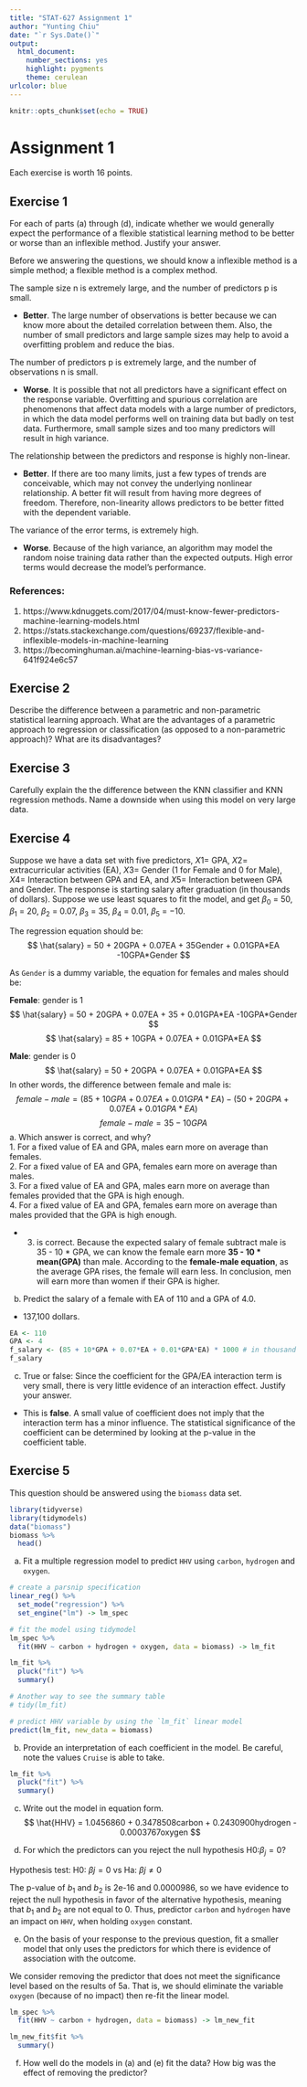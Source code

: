 ```yaml
---
title: "STAT-627 Assignment 1"
author: "Yunting Chiu"
date: "`r Sys.Date()`"
output:
  html_document: 
    number_sections: yes
    highlight: pygments
    theme: cerulean
urlcolor: blue
---
```


```r
knitr::opts_chunk$set(echo = TRUE)
```

# Assignment 1
Each exercise is worth 16 points.

## Exercise 1
For each of parts (a) through (d), indicate whether we would generally expect the performance of a flexible statistical learning method to be better or worse than an inflexible method. Justify your answer.

Before we answering the questions, we should know a inflexible method is a simple method; a flexible method is a complex method.

The sample size n is extremely large, and the number of predictors p is small.

- **Better**. The large number of observations is better because we can know more about the detailed correlation between them. Also, the number of small predictors and large sample sizes may help to avoid a overfitting problem and reduce the bias.

The number of predictors p is extremely large, and the number of observations n is small.

- **Worse**. It is possible that not all predictors have a significant effect on the response variable. Overfitting and spurious correlation are phenomenons that affect data models with a large number of predictors, in which the data model performs well on training data but badly on test data. Furthermore, small sample sizes and too many predictors will result in high variance.

The relationship between the predictors and response is highly non-linear.

- **Better**. If there are too many limits, just a few types of trends are conceivable, which may not convey the underlying nonlinear relationship. A better fit will result from having more degrees of freedom. Therefore, non-linearity allows predictors to be better fitted with the dependent variable.

The variance of the error terms, is extremely high.

- **Worse**. Because of the high variance, an algorithm may model the random noise training data rather than the expected outputs. High error terms would decrease the model's performance.

### References:
1. https://www.kdnuggets.com/2017/04/must-know-fewer-predictors-machine-learning-models.html
2. https://stats.stackexchange.com/questions/69237/flexible-and-inflexible-models-in-machine-learning
3. https://becominghuman.ai/machine-learning-bias-vs-variance-641f924e6c57

## Exercise 2
Describe the difference between a parametric and non-parametric statistical learning approach. What are the advantages of a parametric approach to regression or classification (as opposed to a non-parametric approach)? What are its disadvantages?



## Exercise 3
Carefully explain the the difference between the KNN classifier and KNN regression methods. Name a downside when using this model on very large data.



## Exercise 4
Suppose we have a data set with five predictors, $X1$= GPA, $X2$= extracurricular activities (EA), $X3$= Gender (1 for Female and 0 for Male), $X4$= Interaction between GPA and EA, and $X5$= Interaction between GPA and Gender. The response is starting salary after graduation (in thousands of dollars). Suppose we use least squares to fit the model, and get $\beta_0$ = 50, $\beta_1$ = 20, $\beta_2$ = 0.07, $\beta_3$ = 35, $\beta_4$ = 0.01, $\beta_5$ = −10.

The regression equation should be:
$$
\hat{salary} = 50 + 20GPA + 0.07EA + 35Gender + 0.01GPA*EA -10GPA*Gender
$$

As `Gender` is a dummy variable, the equation for females and males should be:

**Female**: gender is 1
$$
\hat{salary} = 50 + 20GPA + 0.07EA + 35 + 0.01GPA*EA -10GPA*Gender
$$
$$
\hat{salary} = 85 + 10GPA + 0.07EA + 0.01GPA*EA
$$

**Male**: gender is 0
$$
\hat{salary} = 50 + 20GPA + 0.07EA + 0.01GPA*EA 
$$
In other words, the difference between female and male is:
$$
female - male = (85 + 10GPA + 0.07EA + 0.01GPA*EA) - (50 + 20GPA + 0.07EA + 0.01GPA*EA)
$$
$$
female - male = 35 - 10GPA
$$
a. Which answer is correct, and why?\
    1. For a fixed value of EA and GPA, males earn more on average than females.\
    2. For a fixed value of EA and GPA, females earn more on average than males.\
    3. For a fixed value of EA and GPA, males earn more on average than females provided that the GPA is high enough.\
    4. For a fixed value of EA and GPA, females earn more on average than males provided that the GPA is high enough.

- (3) is correct. Because the expected salary of female subtract male is 35 - 10 * GPA, we can know the female earn more **35 - 10 * mean(GPA)** than male. According to the **female-male equation**, as the average GPA rises, the female will earn less. In conclusion, men will earn more than women if their GPA is higher.

b. Predict the salary of a female with EA of 110 and a GPA of 4.0.

- 137,100 dollars.
```r
EA <- 110
GPA <- 4
f_salary <- (85 + 10*GPA + 0.07*EA + 0.01*GPA*EA) * 1000 # in thousand dollars
f_salary 
```


c. True or false: Since the coefficient for the GPA/EA interaction term is very small, there is very
little evidence of an interaction effect. Justify your answer.

- This is **false**. A small value of coefficient does not imply that the interaction term has a minor influence. The statistical significance of the coefficient can be determined by looking at the p-value in the coefficient table.

## Exercise 5
This question should be answered using the `biomass` data set.
```r
library(tidyverse)
library(tidymodels)
data("biomass")
biomass %>%
  head()
```
a. Fit a multiple regression model to predict `HHV` using `carbon`, `hydrogen` and `oxygen`.
```r
# create a parsnip specification
linear_reg() %>%
  set_mode("regression") %>%
  set_engine("lm") -> lm_spec

# fit the model using tidymodel
lm_spec %>%
  fit(HHV ~ carbon + hydrogen + oxygen, data = biomass) -> lm_fit

lm_fit %>%
  pluck("fit") %>%
  summary()

# Another way to see the summary table
# tidy(lm_fit)

# predict HHV variable by using the `lm_fit` linear model
predict(lm_fit, new_data = biomass) 
```

b. Provide an interpretation of each coefficient in the model. Be careful, note the values `Cruise` is able to take.
```r
lm_fit %>%
  pluck("fit") %>%
  summary()
```

c. Write out the model in equation form.
$$
\hat{HHV} = 1.0456860 + 0.3478508carbon + 0.2430900hydrogen - 0.0003767oxygen
$$

d. For which the predictors can you reject the null hypothesis H0:$\beta_j = 0$?

Hypothesis test: H0: $\beta j=0$ vs Ha: $\beta j \neq{0}$

The p-value of $b_1$ and $b_2$ is 2e-16 and 0.0000986, so we have evidence to reject the null hypothesis in favor of the alternative hypothesis, meaning that $b_1$ and $b_2$ are not equal to 0. Thus, predictor `carbon` and `hydrogen` have an impact on `HHV`, when holding `oxygen` constant.

e. On the basis of your response to the previous question, fit a smaller model that only uses the predictors for which there is evidence of association with the outcome.

We consider removing the predictor that does not meet the significance level based on the results of 5a. That is, we should eliminate the variable `oxygen` (because of no impact) then re-fit the linear model. 
```r
lm_spec %>%
  fit(HHV ~ carbon + hydrogen, data = biomass) -> lm_new_fit

lm_new_fit$fit %>%
  summary()
```

f. How well do the models in (a) and (e) fit the data? How big was the effect of removing the predictor?




